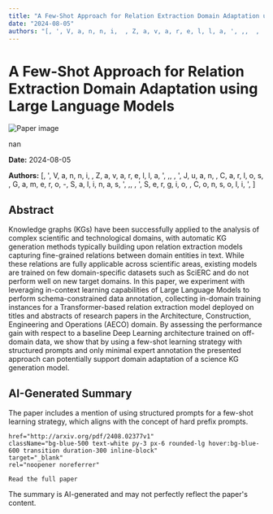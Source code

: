 ```yaml
---
title: "A Few-Shot Approach for Relation Extraction Domain Adaptation using Large Language Models"
date: "2024-08-05"
authors: "[, ', V, a, n, n, i,  , Z, a, v, a, r, e, l, l, a, ', ,,  , ', J, u, a, n,  , C, a, r, l, o, s,  , G, a, m, e, r, o, -, S, a, l, i, n, a, s, ', ,,  , ', S, e, r, g, i, o,  , C, o, n, s, o, l, i, ', ]"
---
```



<div className="bg-gray-800 text-white min-h-screen p-8">
  <h1 className="text-4xl font-bold mb-6">A Few-Shot Approach for Relation Extraction Domain Adaptation using Large Language Models</h1>

  <div className="mb-8">
    <Image
      src="/images/papers/A Few-Shot Approach for Relation Extraction Domain Adaptation using Large Language Models.png"
      alt="Paper image"
      width={800}
      height={600}
      layout="responsive"
      className="rounded-lg"
    />
    <p className="text-sm text-gray-400 mt-2">nan</p>
  </div>

  <p className="text-gray-300 mb-2"><strong>Date:</strong> 2024-08-05</p>
  <p className="text-gray-300 italic mb-6"><strong>Authors:</strong> [, ', V, a, n, n, i,  , Z, a, v, a, r, e, l, l, a, ', ,,  , ', J, u, a, n,  , C, a, r, l, o, s,  , G, a, m, e, r, o, -, S, a, l, i, n, a, s, ', ,,  , ', S, e, r, g, i, o,  , C, o, n, s, o, l, i, ', ]</p>

  <div className="bg-gray-700 p-6 rounded-lg mb-8">
    <h2 className="text-2xl font-semibold mb-4">Abstract</h2>
    <p>Knowledge graphs (KGs) have been successfully applied to the analysis of
complex scientific and technological domains, with automatic KG generation
methods typically building upon relation extraction models capturing
fine-grained relations between domain entities in text. While these relations
are fully applicable across scientific areas, existing models are trained on
few domain-specific datasets such as SciERC and do not perform well on new
target domains. In this paper, we experiment with leveraging in-context
learning capabilities of Large Language Models to perform schema-constrained
data annotation, collecting in-domain training instances for a
Transformer-based relation extraction model deployed on titles and abstracts of
research papers in the Architecture, Construction, Engineering and Operations
(AECO) domain. By assessing the performance gain with respect to a baseline
Deep Learning architecture trained on off-domain data, we show that by using a
few-shot learning strategy with structured prompts and only minimal expert
annotation the presented approach can potentially support domain adaptation of
a science KG generation model.</p>
  </div>

  <div className="bg-gray-700 p-6 rounded-lg mb-8">
    <h2 className="text-2xl font-semibold mb-4">AI-Generated Summary</h2>
    <p>The paper includes a mention of using structured prompts for a few-shot learning strategy, which aligns with the concept of hard prefix prompts.</p>
  </div>

  
    href="http://arxiv.org/pdf/2408.02377v1"
    className="bg-blue-500 text-white py-3 px-6 rounded-lg hover:bg-blue-600 transition duration-300 inline-block"
    target="_blank"
    rel="noopener noreferrer"
  >
    Read the full paper
  </a>

  <p className="text-sm text-gray-400 mt-8">
    The summary is AI-generated and may not perfectly reflect the paper's content.
  </p>
</div>
